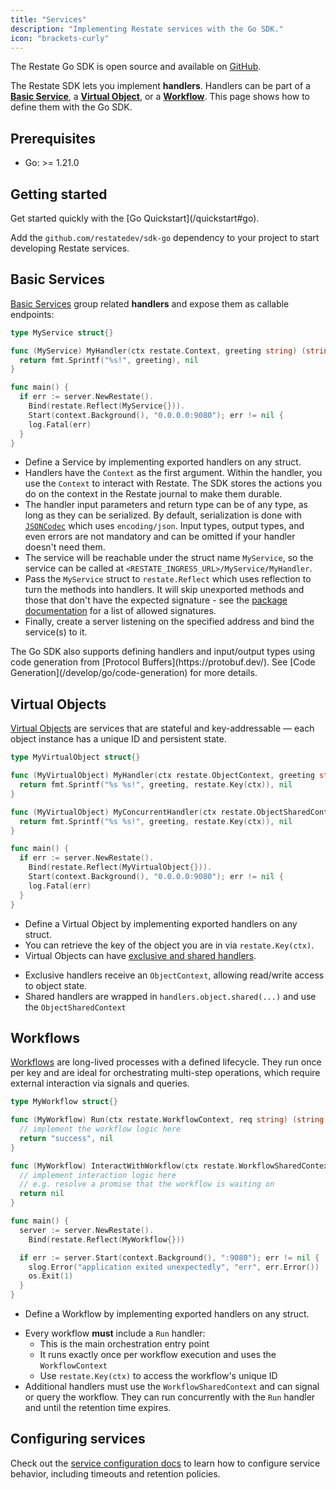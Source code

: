 ```yaml
---
title: "Services"
description: "Implementing Restate services with the Go SDK."
icon: "brackets-curly"
---
```



The Restate Go SDK is open source and available on [GitHub](https://github.com/restatedev/sdk-typescript).

The Restate SDK lets you implement **handlers**. Handlers can be part of a **[Basic Service](/basics/services#basic-service)**, a **[Virtual Object](/basics/services#virtual-object)**, or a **[Workflow](/basics/services#workflow)**. This page shows how to define them with the Go SDK.

## Prerequisites
- Go: >= 1.21.0

## Getting started
<Tip>
    Get started quickly with the [Go Quickstart](/quickstart#go).
</Tip>

Add the `github.com/restatedev/sdk-go` dependency to your project to start developing Restate services.


## Basic Services

[Basic Services](/basics/services) group related **handlers** and expose them as callable endpoints:

```go {"CODE_LOAD::go/develop/myservice/main.go?collapse_prequel"} 
type MyService struct{}

func (MyService) MyHandler(ctx restate.Context, greeting string) (string, error) {
  return fmt.Sprintf("%s!", greeting), nil
}

func main() {
  if err := server.NewRestate().
    Bind(restate.Reflect(MyService{})).
    Start(context.Background(), "0.0.0.0:9080"); err != nil {
    log.Fatal(err)
  }
}
```

- Define a Service by implementing exported handlers on any struct.
- Handlers have the `Context` as the first argument.
Within the handler, you use the `Context` to interact with Restate.
The SDK stores the actions you do on the context in the Restate journal to make them durable.
- The handler input parameters and return type can be of any type, as long as
they can be serialized. By default, serialization is done with [`JSONCodec`](https://pkg.go.dev/github.com/restatedev/sdk-go/encoding#PayloadCodec)
which uses `encoding/json`. Input types, output types, and even errors are not mandatory
and can be omitted if your handler doesn't need them.
- The service will be reachable under the struct name `MyService`, so the service can be
called at `<RESTATE_INGRESS_URL>/MyService/MyHandler`.
- Pass the `MyService` struct to `restate.Reflect` which uses reflection to turn
the methods into handlers. It will skip unexported methods and those that
don't have the expected signature - see the [package documentation](https://pkg.go.dev/github.com/restatedev/sdk-go#Reflect)
for a list of allowed signatures.
- Finally, create a server listening on the specified address and bind the
service(s) to it.


<Tip>
    The Go SDK also supports defining handlers and input/output types using
    code generation from [Protocol Buffers](https://protobuf.dev/). See
    [Code Generation](/develop/go/code-generation) for more details.
</Tip>

## Virtual Objects

[Virtual Objects](/basics/services) are services that are stateful and key-addressable — each object instance has a unique ID and persistent state.

```go {"CODE_LOAD::go/develop/myvirtualobject/main.go?collapse_prequel"} 
type MyVirtualObject struct{}

func (MyVirtualObject) MyHandler(ctx restate.ObjectContext, greeting string) (string, error) {
  return fmt.Sprintf("%s %s!", greeting, restate.Key(ctx)), nil
}

func (MyVirtualObject) MyConcurrentHandler(ctx restate.ObjectSharedContext, greeting string) (string, error) {
  return fmt.Sprintf("%s %s!", greeting, restate.Key(ctx)), nil
}

func main() {
  if err := server.NewRestate().
    Bind(restate.Reflect(MyVirtualObject{})).
    Start(context.Background(), "0.0.0.0:9080"); err != nil {
    log.Fatal(err)
  }
}
```

- Define a Virtual Object by implementing exported handlers on any struct.
- You can retrieve the key of the object you are in via `restate.Key(ctx)`.
- Virtual Objects can have [exclusive and shared handlers](/basics/functions#handler-behavior).
* Exclusive handlers receive an `ObjectContext`, allowing read/write access to object state.
* Shared handlers are wrapped in `handlers.object.shared(...)` and use the `ObjectSharedContext`

## Workflows

[Workflows](/basics/services) are long-lived processes with a defined lifecycle. They run once per key and are ideal for orchestrating multi-step operations, which require external interaction via signals and queries.

```go {"CODE_LOAD::go/develop/myworkflow/main.go?collapse_prequel"} 
type MyWorkflow struct{}

func (MyWorkflow) Run(ctx restate.WorkflowContext, req string) (string, error) {
  // implement the workflow logic here
  return "success", nil
}

func (MyWorkflow) InteractWithWorkflow(ctx restate.WorkflowSharedContext) error {
  // implement interaction logic here
  // e.g. resolve a promise that the workflow is waiting on
  return nil
}

func main() {
  server := server.NewRestate().
    Bind(restate.Reflect(MyWorkflow{}))

  if err := server.Start(context.Background(), ":9080"); err != nil {
    slog.Error("application exited unexpectedly", "err", err.Error())
    os.Exit(1)
  }
}
```

- Define a Workflow by implementing exported handlers on any struct.
* Every workflow **must** include a `Run` handler:
  * This is the main orchestration entry point
  * It runs exactly once per workflow execution and uses the `WorkflowContext`
  * Use `restate.Key(ctx)` to access the workflow's unique ID
* Additional handlers must use the `WorkflowSharedContext` and can signal or query the workflow. They can run concurrently with the `Run` handler and until the retention time expires.

## Configuring services
Check out the [service configuration docs](/operate/configuration/services) to learn how to configure service behavior, including timeouts and retention policies.